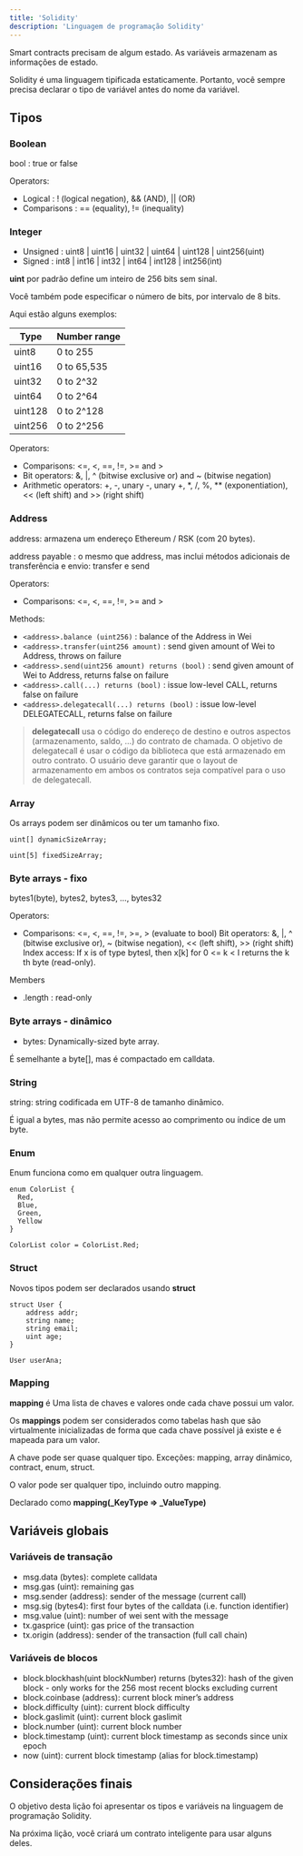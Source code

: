 ```yaml
---
title: 'Solidity'
description: 'Linguagem de programação Solidity'
---
```


Smart contracts precisam de algum estado.
As variáveis armazenam as informações de estado.

Solidity é uma linguagem tipificada estaticamente.
Portanto, você sempre precisa declarar o tipo de variável antes do nome da variável.

## Tipos

### Boolean

bool : true or false

Operators:

- Logical : ! (logical negation), && (AND), || (OR)
- Comparisons : == (equality), != (inequality)

### Integer

- Unsigned : uint8 | uint16 | uint32 | uint64 | uint128 | uint256(uint)
- Signed : int8 | int16 | int32 | int64 | int128 | int256(int)

**uint** por padrão define um inteiro de 256 bits sem sinal.

Você também pode especificar o número de bits, por intervalo de 8 bits.

Aqui estão alguns exemplos:

| Type   	| Number range  	| 
|---	|---	|
| uint8	| 0 to 255  	|
| uint16  	| 0 to 65,535  	|
| uint32  	| 0 to 2^32  	|
| uint64  	| 0 to 2^64  	|
| uint128  	| 0 to 2^128  	|
| uint256  	| 0 to 2^256  	|

Operators:

- Comparisons: <=, <, ==, !=, >= and >
- Bit operators: &, |, ^ (bitwise exclusive or) and ~ (bitwise negation)
- Arithmetic operators: +, -, unary -, unary +, *, /, %, ** (exponentiation), << (left shift) and >> (right shift)

### Address

address: armazena um endereço Ethereum / RSK (com 20 bytes). 

address payable : o mesmo que address, mas inclui métodos adicionais de transferência e envio: transfer e send

Operators:

- Comparisons: <=, <, ==, !=, >= and >

Methods:

- `<address>.balance (uint256)` : balance of the Address in Wei
- `<address>.transfer(uint256 amount)` : send given amount of Wei to Address, throws on failure
- `<address>.send(uint256 amount) returns (bool)` : send given amount of Wei to Address, returns false on failure
- `<address>.call(...) returns (bool)` : issue low-level CALL, returns false on failure
- `<address>.delegatecall(...) returns (bool)` : issue low-level DELEGATECALL, returns false on failure

> **delegatecall** usa o código do endereço de destino e outros aspectos (armazenamento, saldo, ...) do contrato de chamada.
O objetivo de delegatecall é usar o código da biblioteca que está armazenado em outro contrato.
O usuário deve garantir que o layout de armazenamento em ambos os contratos seja compatível para o uso de delegatecall.

### Array

Os arrays podem ser dinâmicos ou ter um tamanho fixo.

```solidity
uint[] dynamicSizeArray;

uint[5] fixedSizeArray;
```

### Byte arrays - fixo

bytes1(byte), bytes2, bytes3, …, bytes32

Operators:

- Comparisons: <=, <, ==, !=, >=, > (evaluate to bool) Bit operators: &, |, ^ (bitwise exclusive or), ~ (bitwise negation), << (left shift), >> (right shift) Index access: If x is of type bytesI, then x[k] for 0 <= k < I returns the k th byte (read-only).

Members

- .length : read-only

### Byte arrays - dinâmico

- bytes: Dynamically-sized byte array. 

É semelhante a byte[], mas é compactado em calldata.

### String

string: string codificada em UTF-8 de tamanho dinâmico.

É igual a bytes, mas não permite acesso ao comprimento ou índice de um byte.

### Enum

Enum funciona como em qualquer outra linguagem.

```solidity
enum ColorList { 
  Red, 
  Blue, 
  Green, 
  Yellow 
}

ColorList color = ColorList.Red;
```

### Struct

Novos tipos podem ser declarados usando **struct**

```solidity
struct User {
    address addr;
    string name;    
    string email;  
    uint age;
}

User userAna;
```

### Mapping

**mapping** é Uma lista de chaves e valores onde cada chave possui um valor.

Os **mappings** podem ser considerados como tabelas hash que são virtualmente inicializadas de forma que cada chave possível já existe e é mapeada para um valor.

A chave pode ser quase qualquer tipo. Exceções: mapping, array dinâmico, contract, enum, struct.

O valor pode ser qualquer tipo, incluindo outro mapping.

Declarado como **mapping(_KeyType => _ValueType)**

## Variáveis globais

### Variáveis de transação

- msg.data (bytes): complete calldata
- msg.gas (uint): remaining gas
- msg.sender (address): sender of the message (current call)
- msg.sig (bytes4): first four bytes of the calldata (i.e. function identifier)
- msg.value (uint): number of wei sent with the message
- tx.gasprice (uint): gas price of the transaction
- tx.origin (address): sender of the transaction (full call chain)

### Variáveis de blocos

- block.blockhash(uint blockNumber) returns (bytes32): hash of the given block - only works for the 256 most recent blocks excluding current
- block.coinbase (address): current block miner’s address
- block.difficulty (uint): current block difficulty
- block.gaslimit (uint): current block gaslimit
- block.number (uint): current block number
- block.timestamp (uint): current block timestamp as seconds since unix epoch
- now (uint): current block timestamp (alias for block.timestamp)

## Considerações finais

O objetivo desta lição foi apresentar os tipos e variáveis na linguagem de programação Solidity.

Na próxima lição, você criará um contrato inteligente para usar alguns deles.
